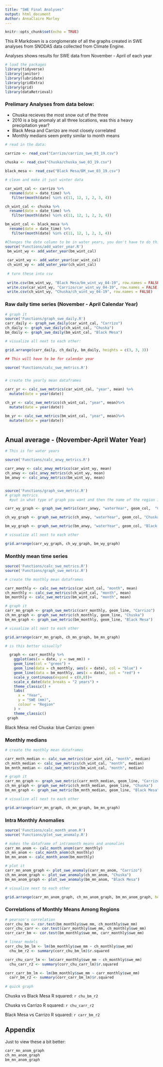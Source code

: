 ```yaml
---
title: "SWE Final Analyses"
output: html_document
Author: AnnaClaire Marley
---
```


```r
knitr::opts_chunk$set(echo = TRUE)
```

This R Markdown is a conglomerate of all the graphs created in SWE analyses from SNODAS data collected from Climate Engine. 

Analyses shows results for SWE data from November - April of each year

```r
# load the packages
library(tidyverse)
library(janitor)
library(lubridate)
library(gridExtra)
library(grid) 
library(dataRetrieval)


```

### Prelimary Analyses from data below:

- Chuska recieves the most snow out of the three
- 2010 is a big anomaly at all three locations, was this a heavy precipitation year?
- Black Mesa and Carrizo are most closely correlated
- Monthly medians seem pretty similar to month means


```r

# read in the data:

carrizo <- read_csv("Carrizo/carrizo_swe_03_19.csv") 
  
chuska <- read_csv("Chuska/chuska_swe_03_19.csv")

black_mesa <- read_csv("Black Mesa/BM_swe_03_19.csv")

# clean and make it just winter data

car_wint_cal <- carrizo %>% 
  rename(date = date_time) %>% 
   filter(month(date) %in% c(11, 12, 1, 2, 3, 4))

ch_wint_cal <- chuska %>% 
  rename(date = date_time) %>% 
   filter(month(date) %in% c(11, 12, 1, 2, 3, 4))

bm_wint_cal <- black_mesa %>% 
  rename(date = date_time) %>% 
   filter(month(date) %in% c(11, 12, 1, 2, 3, 4))

#Changes the date column to be in water years, you don't have to do this step if you already have the dates in water year format
source('Functions/add_water_year.R')
 bm_wint_wy <- add_water_year(bm_wint_cal)
 
 car_wint_wy <- add_water_year(car_wint_cal)
 ch_wint_wy <- add_water_year(ch_wint_cal)
 
 # turn these into csv
 
 write.csv(bm_wint_wy, "Black Mesa/bm_wint_wy_04-19", row.names = FALSE)
 write.csv(car_wint_wy, "Carrizo/car_wint_wy_04-19", row.names = FALSE)
 write.csv(ch_wint_wy, "Chuska/ch_wint_wy_04-19", row.names = FALSE)

```



### Raw daily time series (November - April Calendar Year)

```r
# graph it
source('Functions/graph_swe_daily.R')
carr_daily <- graph_swe_daily(car_wint_cal, "Carrizo")
ch_daily <- graph_swe_daily(ch_wint_cal, "Chuska")
bm_daily <- graph_swe_daily(bm_wint_cal, "Black Mesa")

# visualize all next to each other:

grid.arrange(carr_daily, ch_daily, bm_daily, heights = c(3, 3, 3))


```

```r

## This will have to be for calendar year

source('Functions/calc_swe_metrics.R')


# create the yearly mean dataframes

carr_yr <- calc_swe_metrics(car_wint_cal, "year", mean) %>% 
  mutate(date = year(date))

ch_yr <- calc_swe_metrics(ch_wint_cal, "year", mean)%>% 
  mutate(date = year(date))

bm_yr <- calc_swe_metrics(bm_wint_cal, "year", mean)%>% 
  mutate(date = year(date))



```


## Anual average - (November-April Water Year)

```r
# This is for water years

source('Functions/calc_anwy_metrics.R')

carr_anwy <- calc_anwy_metrics(car_wint_wy, mean)
ch_anwy <- calc_anwy_metrics(ch_wint_wy, mean)
bm_anwy <- calc_anwy_metrics(bm_wint_wy, mean)



```

```r
source('Functions/graph_swe_metric.R')
# graph metrics
  #put in what type of graph you want and then the name of the region in quotes

carr_wy_graph <- graph_swe_metric(carr_anwy, "waterYear", geom_col,  "Carrizo")

ch_wy_graph <- graph_swe_metric(ch_anwy, "waterYear", geom_col, "Chuska")

bm_wy_graph <- graph_swe_metric(bm_anwy, "waterYear", geom_col, "Black Mesa")

# visualize all next to each other 

grid.arrange(carr_wy_graph, ch_wy_graph, bm_wy_graph)

```


### Monthly mean time series

```r
source('Functions/calc_swe_metrics.R')
source('Functions/graph_swe_metric.R')

# create the monthly mean dataframes

carr_monthly <- calc_swe_metrics(car_wint_cal, "month", mean)
ch_monthly <- calc_swe_metrics(ch_wint_cal, "month", mean)
bm_monthly <- calc_swe_metrics(bm_wint_cal, "month", mean)

# graph it
carr_mn_graph <- graph_swe_metric(carr_monthly, geom_line, "Carrizo")
ch_mn_graph <- graph_swe_metric(ch_monthly, geom_line, "Chuska")
bm_mn_graph <- graph_swe_metric(bm_monthly, geom_line, "Black Mesa")

# visualize all next to each other 

grid.arrange(carr_mn_graph, ch_mn_graph, bm_mn_graph)

# is this better visually?

  graph <- carr_monthly %>% 
    ggplot(aes(x = date, y = swe_mm)) + 
    geom_line(col = "green") +
    geom_line(data = ch_monthly, aes(x = date), col = "blue") +
    geom_line(data = bm_monthly, aes(x = date), col = "red") +
    scale_y_continuous(expand = c(0,0))+
    scale_x_date(date_breaks = "2 years") +
    theme_classic() + 
    labs(
      x = "Year",
      y = "SWE (mm)",
      colour = "Region"
    ) +
    theme_classic() 
 graph 

```

Black Mesa: red
Chuska: blue
Carrizo: green

### Monthly medians

```r
# create the monthly mean dataframes

carr_mnth_median <- calc_swe_metrics(car_wint_cal, "month", median)
ch_mnth_median <- calc_swe_metrics(ch_wint_cal, "month", median)
bm_mnth_median <- calc_swe_metrics(bm_wint_cal, "month", median)

# graph it
carr_mn_graph <- graph_swe_metric(carr_mnth_median, geom_line, "Carrizo")
ch_mn_graph <- graph_swe_metric(ch_mnth_median, geom_line, "Chuska")
bm_mn_graph <- graph_swe_metric(bm_mnth_median, geom_line, "Black Mesa")

# visualize all next to each other 

grid.arrange(carr_mn_graph, ch_mn_graph, bm_mn_graph)


```



### Intra Monthly Anomalies

```r
source('Functions/calc_month_anom.R')
source('Functions/plot_swe_anomaly.R')

# makes the dataframe of intramonth means and anomalies
carr_mn_anom <- calc_month_anom(carr_monthly)
ch_mn_anom <- calc_month_anom(ch_monthly)
bm_mn_anom <- calc_month_anom(bm_monthly)

# plot it
carr_mn_anom_graph <- plot_swe_anomaly(carr_mn_anom, "Carrizo")
ch_mn_anom_graph <- plot_swe_anomaly(ch_mn_anom, "Chuska")
bm_mn_anom_graph <- plot_swe_anomaly(bm_mn_anom, "Black Mesa")

# visualize next to each other

grid.arrange(carr_mn_anom_graph, ch_mn_anom_graph, bm_mn_anom_graph, heights = c(3, 3, 3))


```


### Correlations of Monthly Means Among Regions

```r
# pearson's correlation
corr_chu_bm <- cor.test(bm_monthly$swe_mm, ch_monthly$swe_mm)
corr_chu_carr <- cor.test(carr_monthly$swe_mm, ch_monthly$swe_mm)
corr_carr_bm <- cor.test(bm_monthly$swe_mm, carr_monthly$swe_mm)

# linear models
corr_chu_bm_lm <- lm(bm_monthly$swe_mm ~ ch_monthly$swe_mm)
  chu_bm_r2 <- summary(corr_chu_bm_lm)$r.squared

corr_chu_carr_lm <- lm(carr_monthly$swe_mm ~ ch_monthly$swe_mm)
  chu_carr_r2 <- summary(corr_chu_carr_lm)$r.squared 

corr_carr_bm_lm <- lm(bm_monthly$swe_mm ~ carr_monthly$swe_mm)
  carr_bm_r2 <- summary(corr_carr_bm_lm)$r.squared 
  
# quick graph


```

Chuska vs Black Mesa R squared: `r chu_bm_r2`

Chuska vs Carrizo R squared: `r chu_carr_r2`

Black Mesa vs Carrizo R squared: `r carr_bm_r2`



## Appendix

Just to view these a bit better:

```r
carr_mn_anom_graph 
ch_mn_anom_graph
bm_mn_anom_graph 


```

